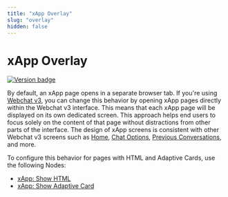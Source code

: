 ```yaml
---
title: "xApp Overlay"
slug: "overlay"
hidden: false
---
```


# xApp Overlay

<a href="Added"><img src="https://img.shields.io/badge/Added_in-v4.75-blue" alt="Version badge" /></a>

By default, an xApp page opens in a separate browser tab. 
If you're using [Webchat v3](../../webchat/v3/overview.mdx), you can change this behavior by opening xApp pages directly within the Webchat v3 interface.
This means that each xApp page will be displayed on its own dedicated screen.
This approach helps end users to focus solely on the content of that page without distractions from other parts of the interface. 
The design of xApp screens is consistent with other Webchat v3 screens such as [Home](../../webchat/v3/features.mdx#home-screen),
[Chat Options](../../webchat/v3/features.mdx#chat-options),
[Previous Conversations](../../webchat/v3/features.mdx#previous-conversations), and more.

To configure this behavior for pages with HTML and Adaptive Cards, use the following Nodes:

- [xApp: Show HTML](../../ai/build/node-reference/xApp/set-html-xApp-state.mdx)
- [xApp: Show Adaptive Card](../../ai/build/node-reference/xApp/set-AdaptiveCard-xApp-state.mdx)
